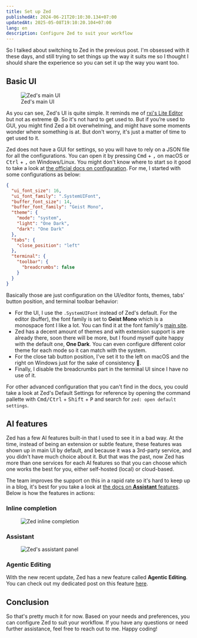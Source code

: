 ```yaml
---
title: Set up Zed
publishedAt: 2024-06-21T20:10:30.134+07:00
updatedAt: 2025-05-08T19:10:20.104+07:00
lang: en
description: Configure Zed to suit your workflow
---
```


So I talked about switching to Zed in the previous post. I'm obsessed with it these days, and still trying to set things up the way it suits me so I thought I should share the experience so you can set it up the way you want too.

## Basic UI

<figure class="extended-pt">
  <div class="extended-wrapper">
    <Image src={zedMainUI} alt="Zed's main UI" />
  </div>
  <figcaption class="text-center mt-8">
    Zed's main UI
  </figcaption>
</figure>

As you can see, Zed's UI is quite simple. It reminds me of [rxi's Lite Editor](https://github.com/rxi/lite) but not as extreme 😅. So it's not hard to get used to. But if you’re used to GUI, you might find Zed a bit overwhelming, and might have some moments wonder where something is at. But don't worry, it's just a matter of time to get used to it.

Zed does not have a GUI for settings, so you will have to rely on a JSON file for all the configurations. You can open it by pressing <kbd>Cmd</kbd> + <kbd>,</kbd> on macOS or <kbd>Ctrl</kbd> + <kbd>,</kbd> on Windows/Linux. You might don't know where to start so it good to take a look at [the official docs on configuration](https://zed.dev/docs/configuring-zed). For me, I started with some configurations as below:

```json
{
  "ui_font_size": 16,
  "ui_font_family": ".SystemUIFont",
  "buffer_font_size": 14,
  "buffer_font_family": "Geist Mono",
  "theme": {
    "mode": "system",
    "light": "One Dark",
    "dark": "One Dark"
  },
  "tabs": {
    "close_position": "left"
  },
  "terminal": {
    "toolbar": {
      "breadcrumbs": false
    }
  }
}
```

Basically those are just configuration on the UI/editor fonts, themes, tabs' button position, and terminal toolbar behavior:

- For the UI, I use the `.SystemUIFont` instead of Zed's default. For the editor (buffer), the font family is set to **Geist Mono** which is a monospace font I like a lot. You can find it at the font family's [main site](https://vercel.com/font).
- Zed has a decent amount of themes and with extension support is are already there, soon there will be more, but I found myself quite happy with the default one, **One Dark**. You can even configure different color theme for each mode so it can match with the system.
- For the close tab button position, I've set it to the left on macOS and the right on Windows just for the sake of consistency 👀.
- Finally, I disable the breadcrumbs part in the terminal UI since I have no use of it.

For other advanced configuration that you can't find in the docs, you could take a look at Zed's Default Settings for reference by opening the command pallette with <kbd>Cmd/Ctrl</kbd> + <kbd>Shift</kbd> + <kbd>P</kbd> and search for `zed: open default settings`.

## AI features

Zed has a few AI features built-in that I used to see it in a bad way. At the time, instead of being an extension or subtle feature, these features was shown up in main UI by default, and because it was a 3rd-party service, and you didn't have much choice about it. But that was the past, now Zed has more than one services for each AI features so that you can choose which one works the best for you, either self-hosted (local) or cloud-based.

The team improves the support on this in a rapid rate so it's hard to keep up in a blog, it's best for you take a look at [the docs on **Assistant** features](https://zed.dev/docs/assistant/assistant). Below is how the features in actions:

### Inline completion

<figure>
  <img src={zedInlineCompletion.src} alt="Zed inline completion" class="rounded-lg shadow-lg" />
</figure>

### Assistant

<figure class="extended-py">
  <div class="extended-wrapper">
    <Image src={zedAssistantPanel} alt="Zed's assistant panel" class="rounded shadow-lg" />
  </div>
</figure>

### Agentic Editing

With the new recent update, Zed has a new feature called **Agentic Editing**. You can check out my dedicated post on this feature [here](/posts/zeds-agentic-editing).

## Conclusion

So that's pretty much it for now. Based on your needs and preferences, you can configure Zed to suit your workflow. If you have any questions or need further assistance, feel free to reach out to me. Happy coding!
